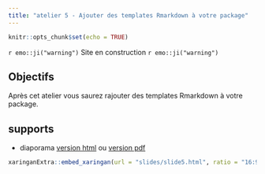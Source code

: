 ```yaml
---
title: "atelier 5 - Ajouter des templates Rmarkdown à votre package"
---
```


```r
knitr::opts_chunk$set(echo = TRUE)
```

`r emo::ji("warning")` Site en construction `r emo::ji("warning")`

## Objectifs

Après cet atelier vous saurez rajouter des templates Rmarkdown à votre package.

## supports

- diaporama [version html](slides/slide5.html) ou [version pdf](slides/slide5.pdf)

```r
xaringanExtra::embed_xaringan(url = "slides/slide5.html", ratio = "16:9")
```